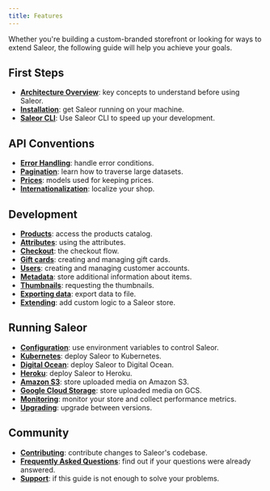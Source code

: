 ```yaml
---
title: Features
---
```


Whether you're building a custom-branded storefront or looking for ways to extend Saleor, the following guide will help you achieve your goals.

## First Steps

- [**Architecture Overview**](overview/architecture.mdx): key concepts to understand before using Saleor.
- [**Installation**](setup/docker-compose.mdx): get Saleor running on your machine.
- [**Saleor CLI**](cli.mdx): Use Saleor CLI to speed up your development.

## API Conventions

- [**Error Handling**](api-usage/error-handling.mdx): handle error conditions.
- [**Pagination**](api-usage/pagination.mdx): learn how to traverse large datasets.
- [**Prices**](api-usage/prices.mdx): models used for keeping prices.
- [**Internationalization**](api-usage/i18n.mdx): localize your shop.

## Development

- [**Products**](developer/products.mdx): access the products catalog.
- [**Attributes**](developer/attributes.mdx): using the attributes.
- [**Checkout**](developer/checkout/overview.mdx): the checkout flow.
- [**Gift cards**](developer/gift-cards.mdx): creating and managing gift cards.
- [**Users**](developer/users.mdx): creating and managing customer accounts.
- [**Metadata**](developer/metadata.mdx): store additional information about items.
- [**Thumbnails**](developer/thumbnails.mdx): requesting the thumbnails.
- [**Exporting data**](developer/export/export-overview.mdx): export data to file.
- [**Extending**](developer/extending/overview.mdx): add custom logic to a Saleor store.

## Running Saleor

- [**Configuration**](setup/configuration.mdx): use environment variables to control Saleor.
- [**Kubernetes**](setup/deploy-kubernetes.mdx): deploy Saleor to Kubernetes.
- [**Digital Ocean**](setup/deploy-do.mdx): deploy Saleor to Digital Ocean.
- [**Heroku**](setup/deploy-heroku.mdx): deploy Saleor to Heroku.
- [**Amazon S3**](setup/media-s3.mdx): store uploaded media on Amazon S3.
- [**Google Cloud Storage**](setup/media-gcs.mdx): store uploaded media on GCS.
- [**Monitoring**](setup/monitoring-sentry.mdx): monitor your store and collect performance metrics.
- [**Upgrading**](setup/upgrading.mdx): upgrade between versions.

## Community

- [**Contributing**](developer/community/contributing.mdx): contribute changes to Saleor's codebase.
- [**Frequently Asked Questions**](developer/community/faq.mdx): find out if your questions were already answered.
- [**Support**](developer/community/support.mdx): if this guide is not enough to solve your problems.
